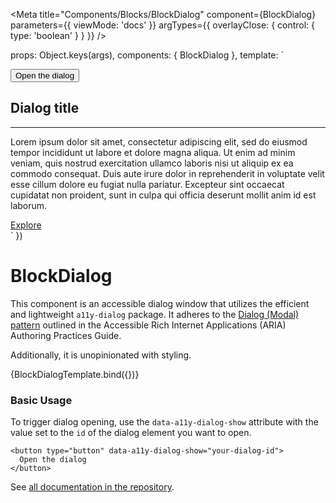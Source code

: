 
<Meta
  title="Components/Blocks/BlockDialog"
  component={BlockDialog}
  parameters={{ viewMode: 'docs' }}
  argTypes={{
    overlayClose: { control: { type: 'boolean' } }
  }}
/>

  props: Object.keys(args),
  components: { BlockDialog },
  template: `
  <div>
    <button type="button" data-a11y-dialog-show="dialog-id">Open the dialog</button>
    <BlockDialog :dialog-id="dialogId" :heading-id="headingId" dialog-box-class="max-w-2xl">
      <div class="p-3 sm:p-5">
        <h2 id="heading-id">Dialog title</h2>
        <hr
          aria-hidden="true"
          class="bg-gray-light-mid w-full h-2px border-0 my-3"
        />
        <div class="dialog-main py-3 max-h-64 overflow-auto relative">
          <p class="py-2">
            Lorem ipsum dolor sit amet, consectetur adipiscing elit, sed do
            eiusmod tempor incididunt ut labore et dolore magna aliqua. Ut
            enim ad minim veniam, quis nostrud exercitation ullamco laboris
            nisi ut aliquip ex ea commodo consequat. Duis aute irure dolor
            in reprehenderit in voluptate velit esse cillum dolore eu fugiat
            nulla pariatur. Excepteur sint occaecat cupidatat non proident,
            sunt in culpa qui officia deserunt mollit anim id est laborum.
          </p>
        </div>
        <div class="my-3">
          <a
            href="#"
            target=""
            rel=""
            class="group cursor-pointer -default underline text-theme-color can-hover:hover:text-theme-color-hover"
          >
            <span class="break-words">Explore</span>
          </a>
        </div>
      </div>
    </BlockDialog>
  </div>
`
})

# BlockDialog

This component is an accessible dialog window that utilizes the efficient and lightweight `a11y-dialog` package.
It adheres to the [Dialog (Modal) pattern](https://www.w3.org/WAI/ARIA/apg/patterns/dialog-modal/) outlined in the Accessible Rich Internet Applications (ARIA) Authoring Practices Guide.

Additionally, it is unopinionated with styling.

<Canvas className="sbdocs-preview-full-width">
  <Story
    name="Default"
    args={{
      dialogId: 'dialog-id',
      headingId: 'heading-id'
    }}
  >
    {BlockDialogTemplate.bind({})}
  </Story>
</Canvas>

### Basic Usage

To trigger dialog opening, use the `data-a11y-dialog-show` attribute with the value set to the `id` of the dialog element you want to open.

```
<button type="button" data-a11y-dialog-show="your-dialog-id">
  Open the dialog
</button>
```

See [all documentation in the repository](https://github.com/KittyGiraudel/a11y-dialog).
